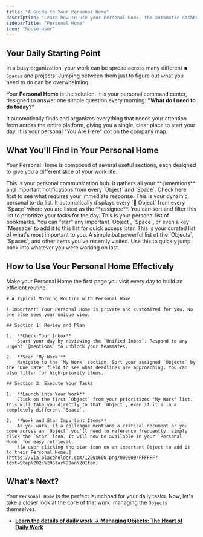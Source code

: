 ```yaml
---
title: "A Guide to Your Personal Home"
description: "Learn how to use your Personal Home, the automatic dashboard that brings together all your assigned tasks, mentions, and important items from across Luklak."
sidebarTitle: "Personal Home"
icon: "house-user"
---
```


## Your Daily Starting Point

In a busy organization, your work can be spread across many different `⏹️ Spaces` and projects. Jumping between them just to figure out what you need to do can be overwhelming.

Your **Personal Home** is the solution. It is your personal command center, designed to answer one simple question every morning: **"What do I need to do today?"**

<Card title="Personal Home" icon="house-user" iconType="duotone">
  It automatically finds and organizes everything that needs your attention from across the entire platform, giving you a single, clear place to start your day. It is your personal "You Are Here" dot on the company map.
</Card>

## What You'll Find in Your Personal Home

Your Personal Home is composed of several useful sections, each designed to give you a different slice of your work life.

<CardGroup cols={2}>
  <Card title="Unified Inbox" icon="inbox" iconType="duotone">
    This is your personal communication hub. It gathers all your **@mentions** and important notifications from every `Object` and `Space`. Check here first to see what requires your immediate response.
  </Card>
  <Card title="My Work" icon="user-check" iconType="duotone">
    This is your dynamic, personal to-do list. It automatically displays every `🧊 Object` from every `Space` where you are listed as the **assignee**. You can sort and filter this list to prioritize your tasks for the day.
  </Card>
  <Card title="Starred Items" icon="star" iconType="duotone">
    This is your personal list of bookmarks. You can "star" any important `Object`, `Space`, or even a key `Message` to add it to this list for quick access later. This is your curated list of what's most important to you.
  </Card>
  <Card title="Recently Viewed" icon="clock-rotate-left" iconType="duotone">
    A simple but powerful list of the `Objects`, `Spaces`, and other items you've recently visited. Use this to quickly jump back into whatever you were working on last.
  </Card>
</CardGroup>

## How to Use Your Personal Home Effectively

Make your Personal Home the first page you visit every day to build an efficient routine.

```guidejar
# A Typical Morning Routine with Personal Home

! Important: Your Personal Home is private and customized for you. No one else sees your unique view.

## Section 1: Review and Plan

1.  **Check Your Inbox**
    Start your day by reviewing the `Unified Inbox`. Respond to any urgent `@mentions` to unblock your teammates.

2.  **Scan 'My Work'**
    Navigate to the `My Work` section. Sort your assigned `Objects` by the "Due Date" field to see what deadlines are approaching. You can also filter for high-priority items.

## Section 2: Execute Your Tasks

1.  **Launch into Your Work**
    Click on the first `Object` from your prioritized "My Work" list. This will take you directly to that `Object`, even if it's in a completely different `Space`.

2.  **Work and Star Important Items**
    As you work, if a colleague mentions a critical document or you come across an `Object` you'll need to reference frequently, simply click the `Star` icon. It will now be available in your `Personal Home` for easy retrieval.
    ![A user clicking the star icon on an important Object to add it to their Personal Home.](https://via.placeholder.com/1200x600.png/000000/FFFFFF?text=Step%202:%20Star%20an%20Item)
```

## What's Next?

Your `Personal Home` is the perfect launchpad for your daily tasks. Now, let's take a closer look at the core of that work: managing the `Objects` themselves.

- [**Learn the details of daily work → Managing Objects: The Heart of Daily Work**](/en/02-platform/use-and-operate/working-with-objects)
